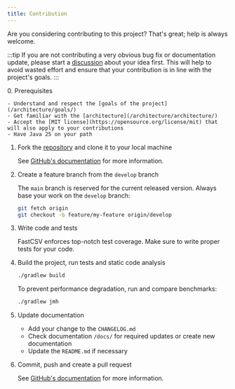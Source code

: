 ```yaml
---
title: Contribution
---
```



Are you considering contributing to this project? That's great; help is always welcome.

:::tip
If you are not contributing a very obvious bug fix or documentation update, please start a
[discussion](https://github.com/osiegmar/FastCSV/discussions) about your idea first.
This will help to avoid wasted effort and ensure that your contribution is in line with the project's goals.
:::

<Steps>
0. Prerequisites

    - Understand and respect the [goals of the project](/architecture/goals/)
    - Get familiar with the [architecture](/architecture/architecture/)
    - Accept the [MIT license](https://opensource.org/license/mit) that will also apply to your contributions
    - Have Java 25 on your path

1. Fork the [repository](https://github.com/osiegmar/FastCSV) and clone it to your local machine

    See [GitHub's documentation](https://docs.github.com/en/get-started/quickstart/fork-a-repo) for more information.

2. Create a feature branch from the `develop` branch

    The `main` branch is reserved for the current released version. Always base your work on the `develop` branch:

    ```bash
    git fetch origin
    git checkout -b feature/my-feature origin/develop
    ```

3. Write code and tests

    FastCSV enforces top-notch test coverage. Make sure to write proper tests for your code.

4. Build the project, run tests and static code analysis

    ```bash
    ./gradlew build
    ```

    To prevent performance degradation, run and compare benchmarks:

    ```bash
    ./gradlew jmh
    ```

5. Update documentation

    - Add your change to the `CHANGELOG.md`
    - Check documentation `/docs/` for required updates or create new documentation
    - Update the `README.md` if necessary

6. Commit, push and create a pull request

    See [GitHub's documentation](https://docs.github.com/en/pull-requests/collaborating-with-pull-requests/proposing-changes-to-your-work-with-pull-requests/creating-a-pull-request-from-a-fork) for more information.
</Steps>
